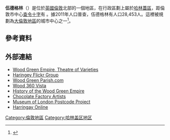 {{infobox UK place|
|static_image= [[File:Monaghan's_Tavern,_Wood_Green.JPG|250px]]
|static_image_caption=一處街景
|country=                  英格蘭
|region=                   大倫敦
|population=               28,453
|population_ref=           (Noel Park and Woodside wards)<ref>{{cite web|url=http://data.london.gov.uk/2011-census-ward-pop |title=存档副本 |accessdate=2014-06-09 |deadurl=yes |archiveurl=https://web.archive.org/web/20140222202755/http://data.london.gov.uk/2011-census-ward-pop |archivedate=2014-02-22 }} </ref>
|official_name=            Wood Green
|constituency_westminster= [[Hornsey_and_Wood_Green_(UK_Parliament_constituency)|Hornsey and Wood Green]]
|post_town=                LONDON
|postcode_area=            N
|postcode_district=        N22
|london_borough=           Haringey
|dial_code=                020
|os_grid_reference=        TQ305905
|latitude=                 51.5981
|longitude=                -0.1149
|charingX_distance_mi=     6.7
|charingX_direction=       S
}}
'''伍德格林'''（{{lang-en|Wood Green}}）是位於[[英國|英國]][[倫敦|倫敦]]北部的一個地區，在行政區劃上屬於[[哈林蓋區|哈林蓋區]]，距倫敦市中心[[查令十字|查令十字]]有{{convert|6.7|mi|km|1}} 。據2011年人口普查，伍德格林有人口28,453人。這裡被規劃為[[大倫敦地區|大倫敦地區]]的城市中心之一<ref name=london_plan_f08>{{cite web|url=http://www.london.gov.uk/thelondonplan/docs/londonplan08.pdf |author=[[Mayor_of_London|Mayor of London]] |publisher=[[Greater_London_Authority|Greater London Authority]] |title=London Plan (Consolidated with Alterations since 2004) |date=February 2008 |deadurl=yes |archiveurl=https://web.archive.org/web/20100602000714/http://www.london.gov.uk/thelondonplan/docs/londonplan08.pdf |archivedate=2010-06-02 }}</ref>。

== 參考資料 ==
{{Reflist}}
==外部連結==
{{commonscat|Wood Green, London}}
* [http://www.arthurlloyd.co.uk/WoodGreenEmpire.htm Wood Green Empire, Theatre of Varieties ] {{Wayback|url=http://www.arthurlloyd.co.uk/WoodGreenEmpire.htm |date=20180518010003 }}
* [http://www.flickr.com/groups/haringey/ Haringey Flickr Group] {{Wayback|url=http://www.flickr.com/groups/haringey/ |date=20190330121727 }}
* [http://www.woodgreenparish.com/ Wood Green Parish.com] {{Wayback|url=http://www.woodgreenparish.com/ |date=20080704174858 }}
* [http://www.urban75.org/vista/woodgreen.html Wood 360 Vista] {{Wayback|url=http://www.urban75.org/vista/woodgreen.html |date=20201202160347 }}
* [http://www.arthurlloyd.co.uk/WoodGreenEmpire.htm History of the Wood Green Empire] {{Wayback|url=http://www.arthurlloyd.co.uk/WoodGreenEmpire.htm |date=20180518010003 }}
* [https://web.archive.org/web/20160818201500/http://www.chocolatefactoryartists.co.uk/ Chocolate Factory Artists]
* [https://web.archive.org/web/20070930163723/http://www.museumoflondon.org.uk/postcodes/places/N22.html Museum of London Postcode Project]
* [http://www.harringayonline.com Harringay Online] {{Wayback|url=http://www.harringayonline.com/ |date=20210118192411 }}
{{倫敦地區}}
[[Category:倫敦地區|Category:倫敦地區]]
[[Category:哈林盖区地区|Category:哈林盖区地区]]